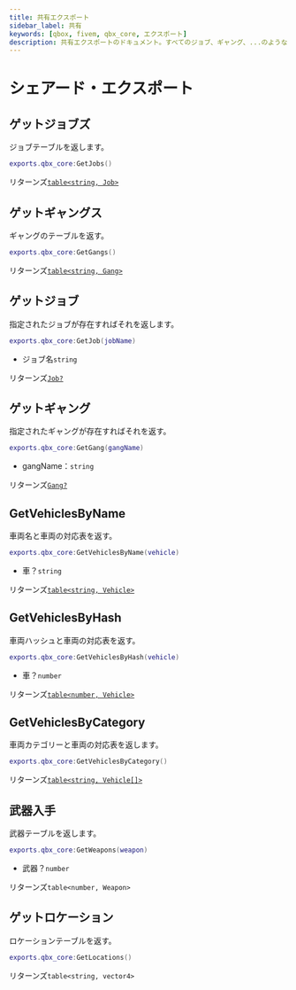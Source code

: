 ```yaml
---
title: 共有エクスポート
sidebar_label: 共有
keywords: [qbox, fivem, qbx_core, エクスポート]
description: 共有エクスポートのドキュメント。すべてのジョブ、ギャング、...のようなデータを取得するための利用可能な関数について学ぶ。
---
```


# シェアード・エクスポート

## ゲットジョブズ

ジョブテーブルを返します。

```lua
exports.qbx_core:GetJobs()
```

リターンズ[`table<string, Job>`](../types/job.mdx)

## ゲットギャングス

ギャングのテーブルを返す。

```lua
exports.qbx_core:GetGangs()
```

リターンズ[`table<string, Gang>`](../types/gang.mdx)

## ゲットジョブ

指定されたジョブが存在すればそれを返します。

```lua
exports.qbx_core:GetJob(jobName)
```

- ジョブ名`string`

リターンズ[`Job?`](../types/job.mdx)

## ゲットギャング

指定されたギャングが存在すればそれを返す。

```lua
exports.qbx_core:GetGang(gangName)
```

- gangName：`string`

リターンズ[`Gang?`](../types/gang.mdx)

## GetVehiclesByName

車両名と車両の対応表を返す。

```lua
exports.qbx_core:GetVehiclesByName(vehicle)
```

- 車？`string`

リターンズ[`table<string, Vehicle>`](../types/vehicle.mdx#vehicle)

## GetVehiclesByHash

車両ハッシュと車両の対応表を返す。

```lua
exports.qbx_core:GetVehiclesByHash(vehicle)
```

- 車？`number`

リターンズ[`table<number, Vehicle>`](../types/vehicle.mdx#vehicle)

## GetVehiclesByCategory

車両カテゴリーと車両の対応表を返します。

```lua
exports.qbx_core:GetVehiclesByCategory()
```

リターンズ[`table<string, Vehicle[]>`](../types/vehicle.mdx#vehicle)

## 武器入手

武器テーブルを返します。

```lua
exports.qbx_core:GetWeapons(weapon)
```

- 武器？`number`

リターンズ`table<number, Weapon>`

## ゲットロケーション

ロケーションテーブルを返す。

```lua
exports.qbx_core:GetLocations()
```

リターンズ`table<string, vector4>`
